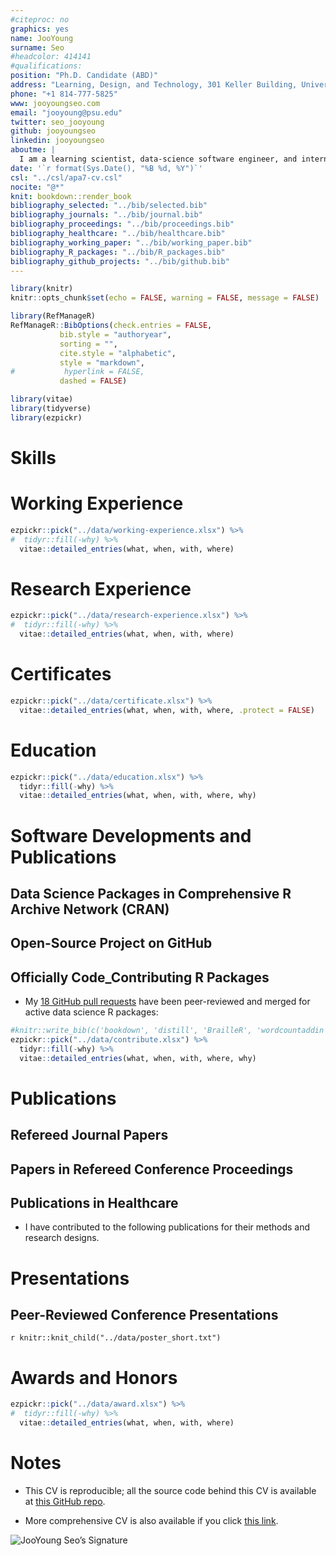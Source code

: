```yaml
---
#citeproc: no
graphics: yes
name: JooYoung
surname: Seo
#headcolor: 414141
#qualifications: 
position: "Ph.D. Candidate (ABD)"
address: "Learning, Design, and Technology, 301 Keller Building, University Park, PA 16802, USA"
phone: "+1 814-777-5825"
www: jooyoungseo.com
email: "jooyoung@psu.edu"
twitter: seo_jooyoung
github: jooyoungseo
linkedin: jooyoungseo
aboutme: |
  I am a learning scientist, data-science software engineer, and internationally-certified accessibility professional.
date: '`r format(Sys.Date(), "%B %d, %Y")`'
csl: "../csl/apa7-cv.csl"
nocite: "@*"
knit: bookdown::render_book
bibliography_selected: "../bib/selected.bib"
bibliography_journals: "../bib/journal.bib"
bibliography_proceedings: "../bib/proceedings.bib"
bibliography_healthcare: "../bib/healthcare.bib"
bibliography_working_paper: "../bib/working_paper.bib"
bibliography_R_packages: "../bib/R_packages.bib"
bibliography_github_projects: "../bib/github.bib"
---
```


```r
library(knitr)
knitr::opts_chunk$set(echo = FALSE, warning = FALSE, message = FALSE)

library(RefManageR)
RefManageR::BibOptions(check.entries = FALSE,
           bib.style = "authoryear",
           sorting = "",
           cite.style = "alphabetic",
           style = "markdown",
#           hyperlink = FALSE,
           dashed = FALSE)

library(vitae)
library(tidyverse)
library(ezpickr)
```

# Skills

\begin{cvskills}
  \cvskill
    {Braille}
    {UEB (Unified English Braille), Nemeth (Math), Korean, Japanese Brailles}

  \cvskill
    {Data Science}
    {R (highly advanced: published 3 packages in CRAN), Python (advanced: tensorflow/keras/scikit-learn), SQL}

  \cvskill
    {Reproducible Report}
    {Markdown/Rmarkdown, R shiny apps, Jupyter Notebook, LaTeX, Pandoc, lua}

  \cvskill
    {DevOps}
    {Git, Docker, AWS, Travis CI, Cygwin}

  \cvskill
    {Front-End}
    {HTML/CSS/JS/PHP/ARIA (advanced level to design according to WCAG 2.0/2.1), WordPress, Drupal, Hugo}

  \cvskill
    {Back-End}
    {Unix/Linux Shell scripts, LAMP, Django, REST API}

  \cvskill
    {Compile Programming Languages}
    {C/C++/C\#, Java, Quorum (as basic level to review source codes and develop simple modules)}

  \cvskill
    {Quantitative Research}
    {t-test, within-/between-subjects/Repeated Measures ANOVAs/ANCOVAs/MANOVAs/MANCOVAs, Regressions, \newline HLM, Factor Analysis, Network Analysis, SEM, PCA, Unsupervised/Supervised Machine Learning}

  \cvskill
    {Qualitative Research}
    {Virtual Ethnography, Content Analysis, Grounded Theory, Phenomenology, Case Studies, Interaction Analysis}

  \cvskill
    {Mixed Research}
    {Text Mining, Quantitative Ethnography, Explanatory/Exploratory Sequential Mixed Methods}

  \cvskill
    {Languages}
    {English/Korean (bilingual)}
\end{cvskills}

# Working Experience

```r
ezpickr::pick("../data/working-experience.xlsx") %>%
#  tidyr::fill(-why) %>%
  vitae::detailed_entries(what, when, with, where)
```

# Research Experience

```r
ezpickr::pick("../data/research-experience.xlsx") %>%
#  tidyr::fill(-why) %>%
  vitae::detailed_entries(what, when, with, where)
```

# Certificates

```r
ezpickr::pick("../data/certificate.xlsx") %>%
  vitae::detailed_entries(what, when, with, where, .protect = FALSE)
```

# Education

```r
ezpickr::pick("../data/education.xlsx") %>%
  tidyr::fill(-why) %>%
  vitae::detailed_entries(what, when, with, where, why)
```

# Software Developments and Publications

## Data Science Packages in Comprehensive R Archive Network (CRAN)

<!-- ```{r R-package, echo = FALSE, cache = FALSE, eval = FALSE}
knitr::write_bib(c('ezpickr', 'mboxr', 'youtubecaption'), "../bib/R_packages.bib")
#R_package <- suppressMessages(RefManageR::ReadBib("../bib/R_packages.bib", check = FALSE))
#RefManageR:::print.BibEntry(R_package)
####vitae::bibliography_entries("../bib/R_packages.bib")
``` -->

\begingroup
\setlength{\parindent}{-0.5in}
\setlength{\leftskip}{0.5in}

::: {#refs_R_packages}
:::
\endgroup

## Open-Source Project on GitHub

<!-- ```{r github, echo = FALSE, cache = FALSE, eval=T}
#knitr::write_bib(c('tactileR', 'ezviewr', 'jladown', 'edmdown'), "../bib/github.bib")
#github <- suppressMessages(RefManageR::ReadBib("../bib/github.bib", check = FALSE))
#RefManageR:::print.BibEntry(github)
####vitae::bibliography_entries("../bib/github.bib")
``` -->

\begingroup
\setlength{\parindent}{-0.5in}
\setlength{\leftskip}{0.5in}

::: {#refs_github_projects}
:::
\endgroup

## Officially Code_Contributing R Packages

* My [18 GitHub pull requests](https://github.com/pulls?q=is%3Apr+author%3Ajooyoungseo+archived%3Afalse+is%3Aclosed) have been peer-reviewed and merged for active data science R packages:

```r
#knitr::write_bib(c('bookdown', 'distill', 'BrailleR', 'wordcountaddin'), "../bib/contribute.bib")
ezpickr::pick("../data/contribute.xlsx") %>%
  tidyr::fill(-why) %>%
  vitae::detailed_entries(what, when, with, where, why)
```

# Publications

## Refereed Journal Papers

\begingroup
\setlength{\parindent}{-0.5in}
\setlength{\leftskip}{0.5in}

::: {#refs_journals}
:::
\endgroup

## Papers in Refereed Conference Proceedings

\begingroup
\setlength{\parindent}{-0.5in}
\setlength{\leftskip}{0.5in}

::: {#refs_proceedings}
:::
\endgroup

## Publications in Healthcare

* I have contributed to the following publications for their methods and research designs.

\begingroup
\setlength{\parindent}{-0.5in}
\setlength{\leftskip}{0.5in}

::: {#refs_healthcare}
:::
\endgroup

# Presentations

## Peer-Reviewed Conference Presentations

\begingroup
\setlength{\parindent}{-0.5in}
\setlength{\leftskip}{0.5in}

`r knitr::knit_child("../data/poster_short.txt")`

\endgroup

# Awards and Honors

```r
ezpickr::pick("../data/award.xlsx") %>%
#  tidyr::fill(-why) %>%
  vitae::detailed_entries(what, when, with, where)
```

# Notes

* This CV is reproducible; all the source code behind this CV is available at [this GitHub repo](https://github.com/jooyoungseo/jy_CV).

* More comprehensive CV is also available if you click [this link](https://jooyoungseo.github.io/jy_CV/JooYoung_Seo_CV.pdf).

![JooYoung Seo's Signature](../data/signature.png)\
